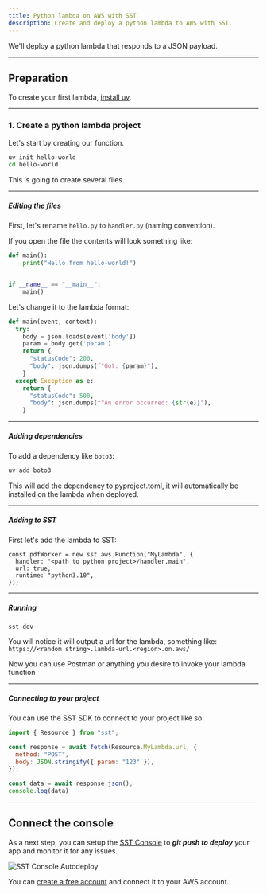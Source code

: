 ---
title: Python lambda on AWS with SST
description: Create and deploy a python lambda to AWS with SST.
---

We'll deploy a python lambda that responds to a JSON payload.


---

## Preparation

To create your first lambda, [install uv](https://docs.astral.sh/uv/getting-started/installation/).

---

### 1. Create a python lambda project

Let's start by creating our function.

```bash
uv init hello-world
cd hello-world
```

This is going to create several files.

---

##### Editing the files

First, let's rename `hello.py` to `handler.py` (naming convention).

If you open the file the contents will look something like:
```py
def main():
    print("Hello from hello-world!")


if __name__ == "__main__":
    main()

```
Let's change it to the lambda format:

```py
def main(event, context):
  try:
    body = json.loads(event['body'])
    param = body.get('param')
    return {
      "statusCode": 200,
      "body": json.dumps(f"Got: {param}"),
    }
  except Exception as e:
    return {
      "statusCode": 500,
      "body": json.dumps(f"An error occurred: {str(e)}"),
    }
```

---

##### Adding dependencies

To add a dependency like `boto3`:

```bash
uv add boto3
```

This will add the dependency to pyproject.toml, it will automatically be installed on the lambda when deployed.

---

##### Adding to SST

First let's add the lambda to SST:
```
const pdfWorker = new sst.aws.Function("MyLambda", {
  handler: "<path to python project>/handler.main",
  url: true,
  runtime: "python3.10",
});
```

---

##### Running

`sst dev`

You will notice it will output a url for the lambda, something like:
`https://<random string>.lambda-url.<region>.on.aws/`

Now you can use Postman or anything you desire to invoke your lambda function

---

##### Connecting to your project

You can use the SST SDK to connect to your project like so:

```js
import { Resource } from "sst";

const response = await fetch(Resource.MyLambda.url, {
  method: "POST",
  body: JSON.stringify({ param: "123" }),
});

const data = await response.json();
console.log(data)
```

---

## Connect the console

As a next step, you can setup the [SST Console](/docs/console/) to _**git push to deploy**_ your app and monitor it for any issues. 

![SST Console Autodeploy](../../../../../assets/docs/start/sst-console-autodeploy.png)

You can [create a free account](https://console.sst.dev) and connect it to your AWS account.

